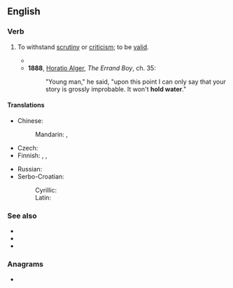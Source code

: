 ==English==

===Verb===
{{head|en|verb}}

# {{lb|en|idiomatic}} To withstand [[scrutiny]] or [[criticism]]; to be [[valid]].
#* {{quote-journal
|date=August 13, 2017
|author=Brandon Nowalk
|title=Oldtown offers one last game-changing secret as Game Of Thrones goes behind enemy lines (newbies)
|work=The Onion AV Club
|url=http://www.avclub.com/tvclub/oldtown-offers-one-last-game-changing-secret-game--259407
|page=
|passage=At the parlay, Tyrion also tries to claim Tywin’s murder was self-defense, which '''holds some water''', and despite Jaime’s anger, I suspect he can see it from that side. }}
#* '''1888''', [[w:Horatio Alger, Jr.|Horatio Alger]], ''The Errand Boy'', ch. 35:
#*: "Young man," he said, "upon this point I can only say that your story is grossly improbable. It won't '''hold water'''."

====Translations====
{{trans-top|withstand scrutiny}}
* Chinese:
*: Mandarin: {{t+|cmn|站得住腳|sc=Hani}}, {{t+|cmn|站得住脚|tr=zhàndezhù jiǎo|sc=Hani}}
* Czech: {{t+|cs|hořet}}
* Finnish: {{t|fi|pitää vettä}}, {{t|fi|[[kestää]] [[tarkastelu|tarkastelua]]}}, {{t|fi|[[olla]] [[vedenpitävä]]}}
{{trans-mid}}
* Russian: {{t|ru|выде́рживать критику}}
* Serbo-Croatian:
*: Cyrillic: {{t|sh|држати воду|sc=Cyrl}}
*: Latin: {{t|sh|držati vodu}}
{{trans-bottom}}

===See also===
* {{l|en|hold up}}
* {{l|en|hold one's water}}
* {{l|en|watertight}}

===Anagrams===
* {{anagrams|en|hotelward}}